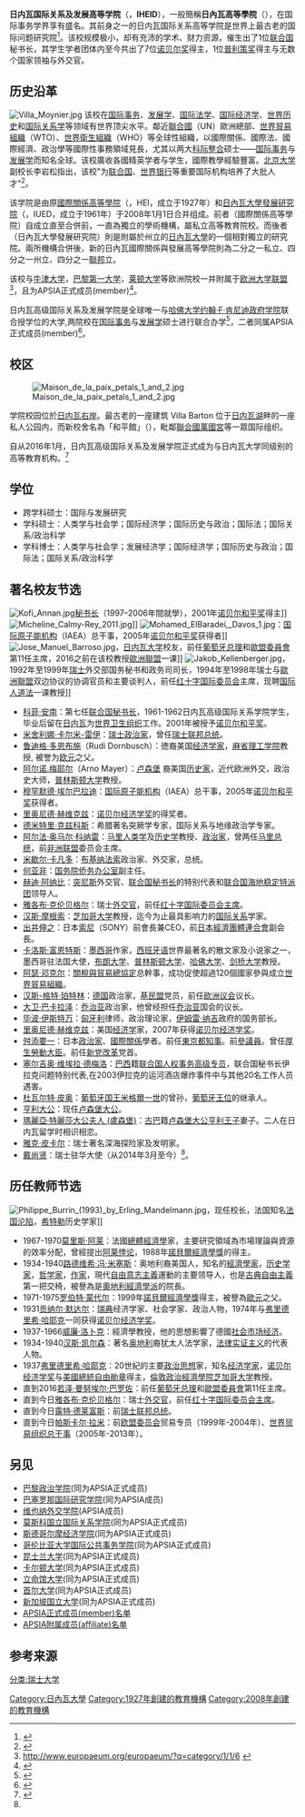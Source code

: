 {{Infobox University
| Name = 日内瓦国际关系及发展高等学院
| native_name = {{fr}} Institut de hautes études internationales et du développement<br>{{en}} Graduate Institute of International and Development Studies
| SealImage = IHEID Logo 2013.tif
| SealInfo = 
| Motto = 
| Established = 1927年
| Type = 半公立半私立
| President = Philippe Burrin
| Chancellor = 
| Location = {{SUI}}[[日内瓦|日内瓦]]
| Campus = 市区
| AreaTotal = 
| Department = 
| Staff = 
| Faculty = 教授73人、讲师12人、客座39人
| Professor = 80
| Associate_Professor = 
| Assistant_Professor = 
| Lecturer = 
| Student = 951人（89%国际生）
| Undergraduate = 
| Postgraduate = 
| Adult_education = 
| Distance_education = 
| 4-year_technological_program = 
| 2-year_technological_program = 
| master = 
| phd = 
| International_student = 
| Affiliations = 
| Colors = 
| Logo = 
| Nickname = 
| Celebration = 
| Mascot = 
| Telephone = ++ 41 22 908 57 00
| Website = {{url|http://graduateinstitute.ch/home.html}}
}}
'''日内瓦国际关系及发展高等学院'''（{{lang-fr|Institut de hautes études internationales et du développement}}，'''IHEID'''），一般簡稱'''日內瓦高等學院'''（{{Lang-en|The Graduate Institute Geneva|links=}}），在国际事务学界享有盛名。其前身之一的日内瓦国际关系高等学院是世界上最古老的国际问题研究院<ref name="#1">{{Cite web |url=http://www.cnedu-ch.org/publish/portal64/tab4128/info126856.htm |title=存档副本 |access-date=2017-05-01 |archive-date=2019-05-20 |archive-url=https://web.archive.org/web/20190520211133/http://www.cnedu-ch.org/publish/portal64/tab4128/info126856.htm |dead-url=no }}</ref>。该校规模极小，却有充沛的学术、财力资源，催生出了1位[[联合国|联合国]]秘书长，其学生学者团体内至今共出了7位[[诺贝尔奖|诺贝尔奖]]得主，1位[[普利策奖|普利策奖]]得主与无数个国家领袖与外交官。

== 历史沿革 ==
[[File:Villa_Moynier.jpg|thumb]]
该校在[[国际关系学|国际事务]]、[[发展经济学|发展学]]、[[国际法|国际法学]]、[[国际经济学|国际经济学]]、[[世界历史|世界历史]]和[[国际关系学|国际关系学]]等领域有世界顶尖水平。鄰近[[聯合國|聯合國]]（UN）歐洲總部、[[世界貿易組織|世界貿易組織]]（WTO）、[[世界衛生組織|世界衛生組織]]（WHO）等全球性組織，以國際關係、國際法、國際經濟、政治學等國際性事務領域見長，尤其以两大[[科际整合|科际整合]]硕士——[[国际关系学|国际事务]]与[[发展经济学|发展学]]而知名全球。该校廣收各國精英学者与学生，國際教學經驗豐富。[[北京大学|北京大学]]副校长李岩松指出，该校"为[[联合国|联合国]]、[[世界银行|世界银行]]等重要国际机构培养了大批人才"<ref>{{Cite web |url=http://www.oir.pku.edu.cn/old/Item/5595.aspx |title=存档副本 |access-date=2017-05-01 |archive-url=https://web.archive.org/web/20180105020404/http://www.oir.pku.edu.cn/old/Item/5595.aspx |archive-date=2018-01-05 |dead-url=yes }}</ref>。

该学院是由原[[國際關係高等學院|國際關係高等學院]]（{{lang-fr|Institut de hautes études internationales}}，HEI，成立于1927年）和[[日內瓦大學發展研究院|日內瓦大學發展研究院]]（{{lang-fr|Institut universitaire d'études du développement }}，IUED，成立于1961年）于2008年1月1日合并组成。前者（國際關係高等學院）自成立直至合併前，一直為獨立的學術機構，屬私立高等教育院校。而後者（日內瓦大學發展研究院）則是附屬於州立的[[日內瓦大學|日內瓦大學]]的一個相對獨立的研究院。兩所機構合併後，新的日內瓦國際關係與發展高等學院則為二分之一私立、四分之一州立、四分之一[[瑞士聯邦|聯邦]]立。

该校与[[牛津大学|牛津大学]]，[[巴黎第一大学|巴黎第一大学]]，[[莱顿大学|莱顿大学]]等欧洲院校一并附属于[[欧洲大学联盟|欧洲大学联盟]]<ref>http://www.europaeum.org/europaeum/?q=category/1/1/6 {{webarchive|url=https://web.archive.org/web/20161229094922/http://www.europaeum.org/europaeum/?q=category%2F1%2F1%2F6 |date=2016-12-29 }}</ref>，且为APSIA正式成员(member)<ref>{{Cite web |url=https://apsia.org/graduate-schools-programs/member-directory/ |title=存档副本 |access-date=2017-01-23 |archive-date=2021-01-02 |archive-url=https://web.archive.org/web/20210102162206/https://apsia.org/graduate-schools-programs/member-directory/ |dead-url=no }}</ref>。

日内瓦高级国际关系及发展学院是全球唯一与[[哈佛大学|哈佛大学]][[约翰·F·肯尼迪政府学院|约翰·F·肯尼迪政府学院]]联合授学位的大学,两院校在[[国际关系学|国际事务]]与[[发展经济学|发展学]]硕士进行联合办学<ref>{{Cite web |url=https://www.hks.harvard.edu/degrees/masters/joint-degrees/dual |title=存档副本 |access-date=2017-01-23 |archive-date=2017-07-03 |archive-url=https://web.archive.org/web/20170703215216/https://www.hks.harvard.edu/degrees/masters/joint-degrees/dual |dead-url=no }}</ref>，二者同属APSIA正式成员(member)<ref>{{Cite web |url=http://www.apsia.org/graduate-schools-programs/member-directory/ |title=存档副本 |access-date=2016-07-28 |archive-date=2021-01-02 |archive-url=https://web.archive.org/web/20210102162206/https://apsia.org/graduate-schools-programs/member-directory/ |dead-url=no }}</ref>。

== 校区 ==
[[File:Maison_de_la_paix_petals_1_and_2.jpg|thumb]]

学院校园位於[[日内瓦|日内瓦]][[右岸|右岸]]。最古老的一座建筑 Villa Barton 位于[[日内瓦湖|日内瓦湖]]畔的一座私人公园内，而新校舍名為「和平館」（{{Lang-fr|Maison de la Paix}}），毗鄰[[聯合國|聯合國]][[萬國宮|萬國宮]]等一眾国际组织。

自从2016年1月，日内瓦高级国际关系及发展学院正式成为与日内瓦大学同级别的高等教育机构。<ref>{{Cite web |url=https://www.unige.ch/admissions/sinscrire/delais-formalites/iheid/ |title=存档副本 |access-date=2017-05-01 |archive-date=2017-12-08 |archive-url=https://web.archive.org/web/20171208072507/http://www.unige.ch/admissions/sinscrire/delais-formalites/iheid/ |dead-url=yes }}</ref>

== 学位 ==
* 跨学科硕士：国际与发展研究
* 学科硕士：人类学与社会学；国际经济学；国际历史与政治；国际法；国际关系/政治科学
* 学科博士：人类学与社会学；发展经济学；国际经济学；国际历史与政治；国际法；国际关系/政治科学

==著名校友节选==
[[File:Kofi_Annan.jpg|thumb]][[联合国秘书长|秘书长]]（1997–2006年間就學），2001年[[诺贝尔和平奖|诺贝尔和平奖]]得主]]
[[File:Micheline_Calmy-Rey_2011.jpg|thumb]]]]
[[File:Mohamed_ElBaradei,_Davos_1.jpg|thumb]]：[[国际原子能机构|国际原子能机构]]（IAEA）总干事，2005年[[诺贝尔和平奖|诺贝尔和平奖]]获得者]]
[[File:Jose_Manuel_Barroso.jpg|thumb]]，[[日内瓦大学|日内瓦大学]]校友，前任[[葡萄牙总理|葡萄牙总理]]和[[歐盟委員會|歐盟委員會]]第11任主席，2016之前在该校教授[[歐洲聯盟|歐洲聯盟]]一课]]
[[Image:Jakob_Kellenberger.jpg|thumb]]，1992年至1999年[[瑞士|瑞士]]外交部国务秘书和政务司司长，1994年至1998年瑞士与[[歐洲聯盟|歐洲聯盟]]双边协议的协调官员和主要谈判人，前任[[红十字国际委员会|红十字国际委员会]]主席，现聘[[国际人道法|国际人道法]]一课教授]]
*[[科菲·安南|科菲·安南]]：第七任[[联合国|联合国]][[联合国秘书长|秘书长]]，1961-1962日内瓦高级国际关系学院学生，毕业后留在[[日内瓦|日内瓦]]为[[世界卫生组织|世界卫生组织]]工作。2001年被授予[[诺贝尔和平奖|诺贝尔和平奖]]。
*[[米舍利娜·卡尔米-雷伊|米舍利娜·卡尔米-雷伊]]：[[瑞士|瑞士]][[政治家|政治家]]，曾任[[瑞士联邦总统|瑞士联邦总统]]。
*[[鲁迪格·多恩布施|鲁迪格·多恩布施]]（Rudi Dornbusch）：徳裔美国[[经济学家|经济学家]]，[[麻省理工学院|麻省理工学院]]教授, 被誉为[[欧元|欧元]]之父。
*[[阿尔诺.梅耶尔|阿尔诺.梅耶尔]]（Arno Mayer）：[[卢森堡|卢森堡]] 裔美国[[历史家|历史家]]，近代欧洲外交，政治史大师，[[普林斯顿大学|普林斯顿大学]]教授。
*[[穆罕默德·埃尔巴拉迪|穆罕默德·埃尔巴拉迪]]：[[国际原子能机构|国际原子能机构]]（IAEA）总干事，2005年[[诺贝尔和平奖|诺贝尔和平奖]]获得者。
*[[里奥尼德·赫维克兹|里奥尼德·赫维克兹]]：[[诺贝尔经济学奖|诺贝尔经济学奖]]的得奖者。
*[[德米特里·克兹科斯|德米特里·克兹科斯]]：希腊著名突厥学专家，国际关系与地缘政治学专家。
*[[阿尔法·奥马尔·科纳雷|阿尔法·奥马尔·科纳雷]]：[[马里|马里]][[人类学|人类学]]及[[历史学|历史学]]教授、[[政治家|政治家]]，曾两任[[马里总统|马里总统]]，前[[非洲联盟|非洲联盟]]委员会主席。
*[[米歇尔·卡凡多|米歇尔·卡凡多]]：[[布基纳法索|布基纳法索]]政治家、外交家，总统。
*[[何亚非|何亚非]]：[[国务院侨务办公室|国务院侨务办公室]]副主任。
*[[赫迪·阿纳比|赫迪·阿纳比]]：[[突尼西亞|突尼斯]]外交官、[[联合国秘书长|联合国秘书长]]的特别代表和[[联合国海地稳定特派团|联合国海地稳定特派团]]领导人。
*[[雅各布·克伦贝格尔|雅各布·克伦贝格尔]]：瑞士[[外交官|外交官]]，前任[[红十字国际委员会#主席|红十字国际委员会主席]]。
*[[汉斯·摩根索|汉斯·摩根索]]：[[芝加哥大学|芝加哥大学]]教授，迄今为止最具影响力的[[国际关系|国际关系]]学家。
*[[出井伸之|出井伸之]]：日本[[索尼|索尼]]（SONY）前會長兼CEO，前[[日本經濟團體連合會|日本經濟團體連合會]]副会長。
*[[卡洛斯·富恩特斯|卡洛斯·富恩特斯]]：[[墨西哥|墨西哥]]作家，[[西班牙语|西班牙语]]世界最著名的散文家及小说家之一，墨西哥驻法国大使，[[布朗大学|布朗大学]]、[[普林斯顿大学|普林斯顿大学]]、[[哈佛大学|哈佛大学]]、[[剑桥大学|剑桥大学]]教授。
*[[阿瑟·邓克尔|阿瑟·邓克尔]]：[[關稅與貿易總協定|關稅與貿易總協定]]总幹事，成功促使超過120個國家參與成立[[世界貿易組織|世界貿易組織]]。
*[[汉斯-格特·珀特林|汉斯-格特·珀特林]]：[[德国|德国]]政治家，[[基民盟|基民盟]]党员，前任[[欧洲议会|欧洲议会]]议长。
*[[大卫·巴卡拉泽|大卫·巴卡拉泽]]：[[乔治亚|乔治亚]]政治家，他曾经担任[[乔治亚|乔治亚]]国会的议长。
*[[毕波·伊斯特万|毕波·伊斯特万]]：[[匈牙利|匈牙利]]律师，政治理论家，[[伊姆雷·纳吉|伊姆雷·纳吉]]政府的国务部长。
*[[里奥尼德·赫维克兹|里奥尼德·赫维克兹]]：美国[[经济学|经济学]]家，2007年获得[[诺贝尔经济学奖|诺贝尔经济学奖]]。
*[[舛添要一|舛添要一]]：日本[[政治家|政治家]]、[[國際關係|國際關係]]學者。前任[[東京都知事|東京都知事]]。前[[日本參議院|參議員]]。曾任[[厚生勞動大臣|厚生勞動大臣]]。前任[[新党改革|新党改革]]党首。
*[[塞尔吉奥·维埃拉·德梅洛|塞尔吉奥·维埃拉·德梅洛]]：[[巴西|巴西]]籍[[联合国人权事务高级专员|联合国人权事务高级专员]]，联合国秘书长伊拉克问题特别代表,在2003伊拉克的运河酒店爆炸事件中与其他20名工作人员遇害。
*[[杜瓦尔特·皮奥|杜瓦尔特·皮奥]]：[[葡萄牙君主列表|葡萄牙国王]][[米格尔一世_(葡萄牙)|米格爾一世]]的曾孙，[[葡萄牙君主列表|葡萄牙王位]]的继承人。
*[[亨利_(卢森堡大公)|亨利大公]]：现任[[卢森堡大公列表|卢森堡大公]]。
*[[瑪麗亞·特麗莎大公夫人_(盧森堡)|瑪麗亞·特麗莎大公夫人 (盧森堡)]]：[[古巴|古巴]]籍[[卢森堡大公|卢森堡大公]][[亨利_(盧森堡大公)|亨利王子]]妻子。二人在日内瓦留学时相识相恋。
*[[雅克·皮卡尔|雅克·皮卡尔]]：瑞士著名深海探险家及发明家。
*[[戴尚贤|戴尚贤]]：瑞士驻华大使（从2014年3月至今）<ref name="#1"/>。

==历任教师节选==
[[File:Philippe_Burrin_(1993)_by_Erling_Mandelmann.jpg|thumb]]，现任校长，法国知名[[第二次世界大战德占法国军事管辖区|法国沦陷]]，[[阿道夫·希特勒|希特勒]]历史学家]]
*1967-1970[[莫里斯·阿莱|莫里斯·阿莱]]：法國[[總體經濟學|總體經濟學]]家，主要研究領域為市場理論與資源的效率分配，曾經提出[[阿莱悖论|阿莱悖论]]，1988年[[諾貝爾經濟學獎|諾貝爾經濟學獎]]的得主。
*1934-1940[[路德维希·冯·米塞斯|路德维希·冯·米塞斯]]：奥地利裔美国人，知名的[[經濟學家|經濟學家]]，[[历史学家|历史学家]]，[[哲学家|哲学家]]，[[作家|作家]]，現代[[自由意志主義|自由意志主義]]運動的主要领导人，也是[[古典自由主義|古典自由主義]]第一把交椅，被譽為是[[奧地利經濟學派|奧地利經濟學派]]的院長。
*1971-1975[[罗伯特·蒙代尔|罗伯特·蒙代尔]]：1999年[[諾貝爾經濟學獎|諾貝爾經濟學獎]]得主，被譽為[[歐元|歐元]]之父。
*1931[[贡纳尔·默达尔|贡纳尔·默达尔]]：[[瑞典|瑞典]]经济学家、社会学家、政治人物，1974年与[[弗里德里希·哈耶克|弗里德里希·哈耶克]]一同获得[[诺贝尔经济学奖|诺贝尔经济学奖]]。
*1937-1966[[威廉·洛卜克|威廉·洛卜克]]：經濟學教授，他的思想影響了德國[[社会市场经济|社会市场经济]]。
*1934-1940[[汉斯·凯尔森|汉斯·凯尔森]]：著名[[奥地利|奥地利]]裔犹太人法学家，[[法律实证主义|法律实证主义]]的代表人物。
*1937[[弗里德里希·哈耶克|弗里德里希·哈耶克]]：20世紀的主要[[政治思想|政治思想]]家，知名[[经济学家|经济学家]]，[[诺贝尔经济学奖|诺贝尔经济学奖]]与[[美國總統自由勛章|美國總統自由勛章]]得主，[[倫敦政治經濟學院|倫敦政治經濟學院]][[芝加哥大学|芝加哥大学]]教授。
*直到2016[[若泽·曼努埃尔·巴罗佐|若泽·曼努埃尔·巴罗佐]]：前任[[葡萄牙总理|葡萄牙总理]]和[[歐盟委員會|歐盟委員會]]第11任主席。
*直到今日[[雅各布·克伦贝格尔|雅各布·克伦贝格尔]]：瑞士[[外交官|外交官]]，前任[[红十字国际委员会#主席|红十字国际委员会主席]]。
*直到今日[[露特·德莱富斯|露特·德莱富斯]]：前[[瑞士联邦总统|瑞士联邦总统]]。
*直到今日[[帕斯卡尔·拉米|帕斯卡尔·拉米]]：前[[欧盟委员会|欧盟委员会]]贸易专员（1999年-2004年）、[[世界贸易组织总干事|世界贸易组织总干事]]（2005年-2013年）。

== 另见 ==
*[[巴黎政治学院|巴黎政治学院]](同为APSIA正式成员)
*[[巴塞隆納國際研究學院|巴塞罗那国际研究学院]](同为APSIA成员)
*[[维也纳外交学院|维也纳外交学院]](APSIA成员)
*[[莫斯科国立国际关系学院|莫斯科国立国际关系学院]](同为APSIA正式成员)
*[[斯德哥尔摩经济学院|斯德哥尔摩经济学院]](同为APSIA正式成员)
*[[哥伦比亚大学国际公共事务学院|哥伦比亚大学国际公共事务学院]](同为APSIA正式成员)
*[[昆士兰大学|昆士兰大学]](同为APSIA正式成员)
*[[卡尔顿大学|卡尔顿大学]](同为APSIA正式成员)
*[[立命馆大学|立命馆大学]](同为APSIA正式成员)
*[[首尔大学|首尔大学]](同为APSIA正式成员)
*[[新加坡国立大学|新加坡国立大学]](同为APSIA正式成员)
*[http://www.apsia.org/graduate-schools-programs/member-directory/ APSIA正式成员(member)名单] {{Wayback|url=http://www.apsia.org/graduate-schools-programs/member-directory/ |date=20210102162206 }}
*[http://www.apsia.org/graduate-schools-programs/affiliate-directory/ APSIA附属成员(affiliate)名单] {{Wayback|url=http://www.apsia.org/graduate-schools-programs/affiliate-directory/ |date=20210123065433 }}

==参考来源==
{{Reflist}}

{{瑞士大学}}
{{Europaeum}}
{{國際事務專業學院協會}}
{{normdaten}}
[[Category:日內瓦大學|Category:日內瓦大學]]
[[分类:瑞士大学|分类:瑞士大学]]
[[Category:1927年創建的教育機構|Category:1927年創建的教育機構]]
[[Category:2008年創建的教育機構|Category:2008年創建的教育機構]]